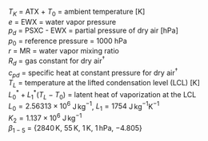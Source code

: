 
<p class=box>
$T_K$ = ATX + $T_0$ = ambient temperature [K]  
$e$ = EWX = water vapor pressure  
$p_d$ = PSXC - EWX = partial pressure of dry air [hPa]  
$p_{0}$ = reference pressure = 1000 hPa  
$r$ = MR = water vapor mixing ratio  
$R_{d}$ = gas constant for dry air$^{\dagger}$  
$c_{pd}$ = specific heat at constant pressure for dry air$^{\dagger}$  
$T_L$ = temperature at the lifted condensation level (LCL) [K]  
$L_0^*+L_1^*(T_L-T_0)$ = latent heat of vaporization at the LCL  
$L_0=2.56313 × 10^6$ J$\,$kg$^{-1}$, $L_1=1754$ J$\,$kg$^{-1}$K$^{-1}$  
$K_2=1.137 × 10^6$ J$\,$kg$^{-1}$  
$\beta_{1-5}$ = {2840 K, 55 K, 1 K, 1 hPa, −4.805}  
</p><p class=box2>
\begin{equation}
T_{L}=\frac{\beta_{1}}{3.5\ln(T_{K}/\beta_{3})-\ln(\mathrm{e/\beta_{4}})+\beta_{5}}+\beta_{2}
(\#eq:TLCLTP)
\end{equation}
\begin{equation}
\Theta_{DL}=T_{K}(\frac{p_{0}}{p_{d}})^{0.2854}\,(\frac{T_{k}}{T_{L}})^{0.28\times10^{-3}r}
(\#eq:THETADLbox)
\end{equation}
\begin{equation}
\Theta_{P}=\Theta_{DL}\exp\{\frac{r(L_{0}^{*}-L_{1}^{*}(T_{L}-T_{0})+K_{2}r)}{c_{pd}T_{L}}\}
(\#eq:THETAPbox)
\end{equation}
</p>  
